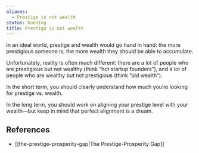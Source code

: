 ```yaml
---
aliases:
  - Prestige is not wealth
status: budding
title: Prestige is not wealth
---
```

In an ideal world, prestige and wealth would go hand in hand: the more prestigious someone is, the more wealth they should be able to accumulate.

Unfortunately, reality is often much different: there are a lot of people who are prestigious but not wealthy (think “hot startup founders”), and a lot of people who are wealthy but not prestigious (think “old wealth”).

In the short term, you should clearly understand how much you’re looking for prestige vs. wealth.

In the long term, you should work on aligning your prestige level with your wealth—but keep in mind that perfect alignment is a dream.

## References

- [[the-prestige-prosperity-gap|The Prestige-Prosperity Gap]]
